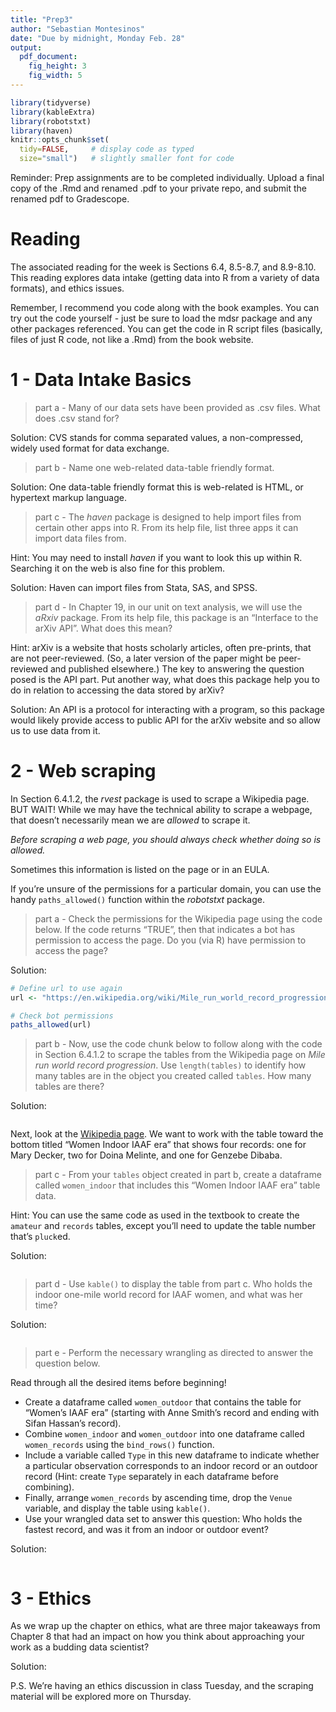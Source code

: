 ```yaml
---
title: "Prep3"
author: "Sebastian Montesinos"
date: "Due by midnight, Monday Feb. 28"
output: 
  pdf_document:
    fig_height: 3
    fig_width: 5
---
```


```r
library(tidyverse)
library(kableExtra)
library(robotstxt)
library(haven)
knitr::opts_chunk$set(
  tidy=FALSE,     # display code as typed
  size="small")   # slightly smaller font for code
```

Reminder: Prep assignments are to be completed individually. Upload a final copy of the .Rmd and renamed .pdf to your private repo, and submit the renamed pdf to Gradescope. 

# Reading

The associated reading for the week is Sections 6.4, 8.5-8.7, and 8.9-8.10. This reading explores data intake (getting data into R from a variety of data formats), and ethics issues. 

Remember, I recommend you code along with the book examples. You can try out the code yourself - just be sure to load the mdsr package and any other packages referenced. You can get the code in R script files (basically, files of just R code, not like a .Rmd) from the book website. 


\newpage

# 1 - Data Intake Basics

<!-- PROBLEM 1 ---------------------------------------------------------------->

> part a - Many of our data sets have been provided as .csv files. What does .csv stand for?

Solution: CVS stands for comma separated values, a non-compressed, widely used format for data exchange.

> part b - Name one web-related data-table friendly format.

Solution: One data-table friendly format this is web-related is HTML, or hypertext markup language.

> part c - The *haven* package is designed to help import files from certain other apps into R. From its help file, list three apps it can import data files from.

Hint: You may need to install *haven* if you want to look this up within R. Searching it on the web is also fine for this problem. 

Solution: Haven can import files from Stata, SAS, and SPSS.

> part d - In Chapter 19, in our unit on text analysis, we will use the *aRxiv* package. From its help file, this package is an "Interface to the arXiv API". What does this mean?

Hint: arXiv is a website that hosts scholarly articles, often pre-prints, that are not peer-reviewed. (So, a later version of the paper might be peer-reviewed and published elsewhere.) The key to answering the question posed is the API part. Put another way, what does this package help you to do in relation to accessing the data stored by arXiv?

Solution: An API is a protocol for interacting with a program, so this package would likely provide access to public API for the arXiv website and so allow us to use data from it.


\newpage

<!-- PROBLEM 2 ---------------------------------------------------------------->

# 2 - Web scraping

In Section 6.4.1.2, the *rvest* package is used to scrape a Wikipedia page.  BUT WAIT!  While we may have the technical ability to scrape a webpage, that doesn't necessarily mean we are *allowed* to scrape it.

*Before scraping a web page, you should always check whether doing so is allowed.*

Sometimes this information is listed on the page or in an EULA.  

If you're unsure of the permissions for a particular domain, you can use the handy `paths_allowed()` function within the *robotstxt* package.

> part a - Check the permissions for the Wikipedia page using the code below. If the code returns "TRUE", then that indicates a bot has permission to access the page. Do you (via R) have permission to access the page? 

Solution:

```r
# Define url to use again
url <- "https://en.wikipedia.org/wiki/Mile_run_world_record_progression"

# Check bot permissions
paths_allowed(url)
```

<!-- You should have a sentence here that states whether or not you have permission to access the page. -->



> part b - Now, use the code chunk below to follow along with the code in Section 6.4.1.2 to scrape the tables from the Wikipedia page on *Mile run world record progression*.  Use `length(tables)` to identify how many tables are in the object you created called `tables`. How many tables are there? 

<!--
Remember to load any necessary packages in the `setup` code chunk, installing them first if necessary.
Note: `html_nodes()` shown in the text has now been superseded by `html_elements()` but they operate in the same way.
-->

Solution:

```r

```



Next, look at the [Wikipedia page](https://en.wikipedia.org/wiki/Mile_run_world_record_progression). We want to work with the table toward the bottom titled "Women Indoor IAAF era" that shows four records: one for Mary Decker, two for Doina Melinte, and one for Genzebe Dibaba.  

> part c - From your `tables` object created in part b, create a dataframe called `women_indoor` that includes this "Women Indoor IAAF era" table data.  

Hint: You can use the same code as used in the textbook to create the `amateur` and `records` tables, except you'll need to update the table number that's `pluck`ed.

Solution:

```r

```

> part d - Use `kable()` to display the table from part c. Who holds the indoor one-mile world record for IAAF women, and what was her time?

<!--
Remember the argument `booktabs = TRUE` is a quick way to make the table look nice!
-->

Solution:


```r

```

> part e - Perform the necessary wrangling as directed to answer the question below. 

Read through all the desired items before beginning!

* Create a dataframe called `women_outdoor` that contains the table for "Women's IAAF era" (starting with Anne Smith's record and ending with Sifan Hassan's record).
* Combine `women_indoor` and `women_outdoor` into one dataframe called `women_records` using the `bind_rows()` function.
* Include a variable called `Type` in this new dataframe to indicate whether a particular observation corresponds to an indoor record or an outdoor record (Hint: create `Type` separately in each dataframe before combining).
* Finally, arrange `women_records` by ascending time, drop the `Venue` variable, and display the table using `kable()`.
* Use your wrangled data set to answer this question: Who holds the fastest record, and was it from an indoor or outdoor event?

<!-- Note: you can break a `kable` table across pages in the pdf by using the argument `longtable = TRUE` -->

Solution:

```r

```

\newpage

<!-- PROBLEM 3 ---------------------------------------------------------------->

# 3 - Ethics

As we wrap up the chapter on ethics, what are three major takeaways from Chapter 8 that had an impact on how you think about approaching your work as a budding data scientist?

Solution:




P.S. We're having an ethics discussion in class Tuesday, and the scraping material will be explored more on Thursday.


<!--
Remember to do the final commit + push, this time including your renamed pdf, and upload to Gradescope.
-->
